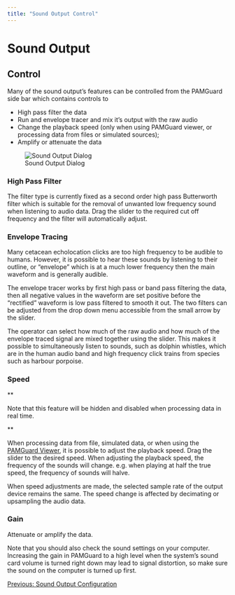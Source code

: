 ```yaml
---
title: "Sound Output Control"
---
```

Sound Output
============

Control
-------

  

Many of the sound output's features can be controlled from the PAMGuard side bar which contains controls to

*   High pass filter the data
*   Run and envelope tracer and mix it's output with the raw audio
*   Change the playback speed (only when using PAMGuard viewer, or processing data from files or simulated sources);
*   Amplify or attenuate the data

![Sound Output Dialog](Images/SoundOutputSideBar.png)

### High Pass Filter

The filter type is currently fixed as a second order high pass Butterworth filter which is suitable for the removal of unwanted low frequency sound when listening to audio data. Drag the slider to the required cut off frequency and the filter will automatically adjust.

### Envelope Tracing

Many cetacean echolocation clicks are too high frequency to be audible to humans. However, it is possible to hear these sounds by listening to their outline, or "envelope" which is at a much lower frequency then the main waveform and is generally audible.

The envelope tracer works by first high pass or band pass filtering the data, then all negative values in the waveform are set positive before the "rectified" waveform is low pass filtered to smooth it out. The two filters can be adjusted from the drop down menu accessible from the small arrow by the slider.

The operator can select how much of the raw audio and how much of the envelope traced signal are mixed together using the slider. This makes it possible to simultaneously listen to sounds, such as dolphin whistles, which are in the human audio band and high frequency click trains from species such as harbour porpoise.

### Speed

**

Note that this feature will be hidden and disabled when processing data in real time.

**

When processing data from file, simulated data, or when using the [PAMGuard Viewer](../../../overview/PamMasterHelp/docs/viewerMode.html), it is possible to adjust the playback speed. Drag the slider to the desired speed. When adjusting the playback speed, the frequency of the sounds will change. e.g. when playing at half the true speed, the frequency of sounds will halve.

When speed adjustments are made, the selected sample rate of the output device remains the same. The speed change is affected by decimating or upsampling the audio data.

### Gain

Attenuate or amplify the data.

Note that you should also check the sound settings on your computer. Increasing the gain in PAMGuard to a high level when the system's sound card volume is turned right down may lead to signal distortion, so make sure the sound on the computer is turned up first.

  

[Previous: Sound Output Configuration](soundPlayback_Config.html)
